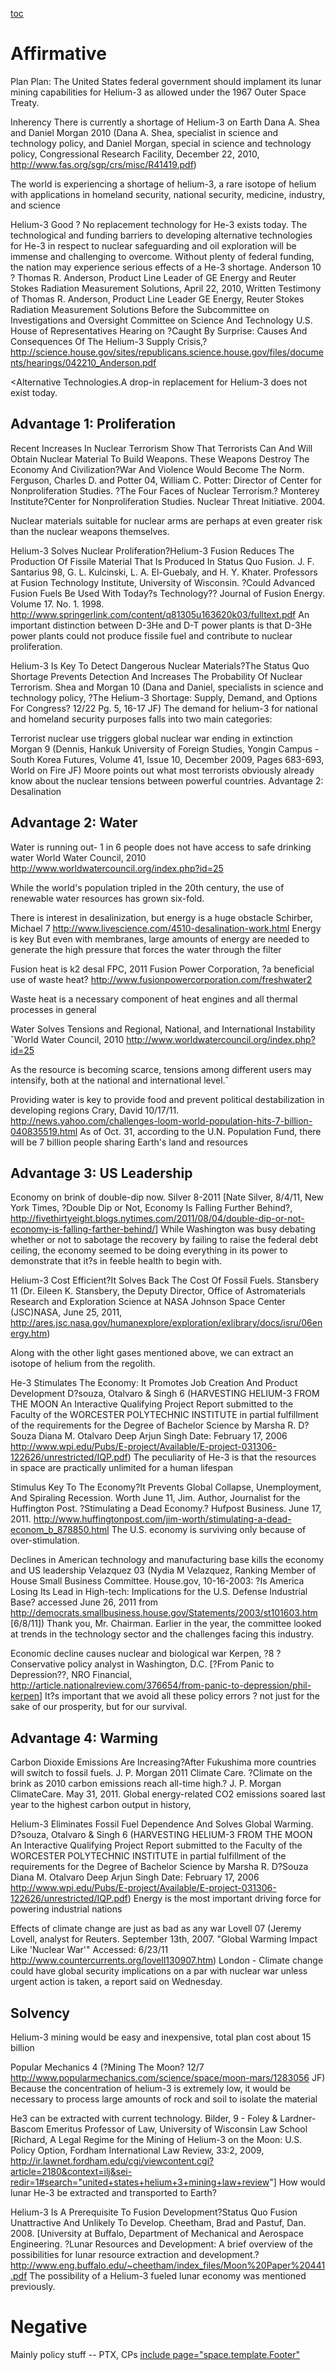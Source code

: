 [[toc]]
=Affirmative= 
Plan
Plan: The United States federal government should implament its lunar mining capabilities for Helium-3 as allowed under the 1967 Outer Space Treaty.

Inherency
There is currently a shortage of Helium-3 on Earth
Dana A. Shea and Daniel Morgan 2010 (Dana A. Shea, specialist in science and technology policy, and Daniel Morgan, special in science and technology policy, Congressional Research Facility, December 22, 2010, http://www.fas.org/sgp/crs/misc/R41419.pdf)

The world is experiencing a shortage of helium-3, a rare isotope of helium with applications in homeland security, national security, medicine, industry, and science


Helium-3 Good ? No replacement technology for He-3 exists today. The technological and funding barriers to developing alternative technologies for He-3 in respect to nuclear safeguarding and oil exploration will be immense and challenging to overcome. Without plenty of federal funding, the nation may experience serious effects of a He-3 shortage.
Anderson 10 ? Thomas R. Anderson, Product Line Leader of GE Energy and Reuter Stokes Radiation Measurement Solutions, April 22, 2010, Written Testimony of Thomas R. Anderson, Product Line Leader GE Energy, Reuter Stokes Radiation Measurement Solutions Before the Subcommittee on Investigations and Oversight Committee on Science And Technology U.S. House of Representatives Hearing on ?Caught By Surprise: Causes And Consequences Of The Helium-3 Supply Crisis,? http://science.house.gov/sites/republicans.science.house.gov/files/documents/hearings/042210_Anderson.pdf

<Alternative Technologies.A drop-in replacement for Helium-3 does not exist today.



==Advantage 1: Proliferation== 

Recent Increases In Nuclear Terrorism Show That Terrorists Can And Will Obtain Nuclear Material To Build Weapons. These Weapons Destroy The Economy And Civilization?War And Violence Would Become The Norm.
Ferguson, Charles D. and Potter 04, William C. Potter: Director of Center for Nonproliferation Studies. ?The Four Faces of Nuclear Terrorism.? Monterey Institute?Center for Nonproliferation Studies. Nuclear Threat Initiative. 2004.

Nuclear materials suitable for nuclear arms are perhaps at even greater risk than the nuclear weapons themselves.

Helium-3 Solves Nuclear Proliferation?Helium-3 Fusion Reduces The Production Of Fissile Material That Is Produced In Status Quo Fusion.
J. F. Santarius 98, G. L. Kulcinski, L. A. El-Guebaly, and H. Y. Khater. Professors at Fusion Technology Institute, University of Wisconsin. ?Could Advanced Fusion Fuels Be Used With Today?s Technology?? Journal of Fusion Energy. Volume 17. No. 1. 1998. http://www.springerlink.com/content/q81305u163620k03/fulltext.pdf
An important distinction between D-3He and D-T power plants is that D-3He power plants could not produce fissile fuel and contribute to nuclear proliferation.

Helium-3 Is Key To Detect Dangerous Nuclear Materials?The Status Quo Shortage Prevents Detection And Increases The Probability Of Nuclear Terrorism.
Shea and Morgan 10 (Dana and Daniel, specialists in science and technology policy, ?The Helium-3 Shortage: Supply, Demand, and Options For Congress? 12/22 Pg. 5, 16-17 JF)
The demand for helium-3 for national and homeland security purposes falls into two main categories:

Terrorist nuclear use triggers global nuclear war ending in extinction
Morgan 9 (Dennis, Hankuk University of Foreign Studies, Yongin Campus - South Korea Futures, Volume 41, Issue 10, December 2009, Pages 683-693, World on Fire JF)
Moore points out what most terrorists obviously already know about the nuclear tensions between powerful countries.
Advantage 2: Desalination

==Advantage 2: Water== 
Water is running out- 1 in 6 people does not have access to safe drinking water
World Water Council, 2010 http://www.worldwatercouncil.org/index.php?id=25

While the world's population tripled in the 20th century, the use of renewable water resources has grown six-fold.

There is interest in desalinization, but energy is a huge obstacle
Schirber, Michael 7
http://www.livescience.com/4510-desalination-work.html
Energy is key But even with membranes, large amounts of energy are needed to generate the high pressure that forces the water through the filter

Fusion heat is k2 desal
FPC, 2011 Fusion Power Corporation, ?a beneficial use of waste heat? http://www.fusionpowercorporation.com/freshwater2

Waste heat is a necessary component of heat engines and all thermal processes in general

Water Solves Tensions and Regional, National, and International Instability
ˇWorld Water Council, 2010 http://www.worldwatercouncil.org/index.php?id=25

As the resource is becoming scarce, tensions among different users may intensify, both at the national and international level.ˇ

Providing water is key to provide food and prevent political destabilization in developing regions
Crary, David 10/17/11. http://news.yahoo.com/challenges-loom-world-population-hits-7-billion-040835519.html
As of Oct. 31, according to the U.N. Population Fund, there will be 7 billion people sharing Earth's land and resources

==Advantage 3: US Leadership== 

Economy on brink of double-dip now.
Silver 8-2011 [Nate Silver, 8/4/11, New York Times, ?Double Dip or Not, Economy Is Falling Further Behind?, http://fivethirtyeight.blogs.nytimes.com/2011/08/04/double-dip-or-not-economy-is-falling-farther-behind/]
While Washington was busy debating whether or not to sabotage the recovery by failing to raise the federal debt ceiling, the economy seemed to be doing everything in its power to demonstrate that it?s in feeble health to begin with.

Helium-3 Cost Efficient?It Solves Back The Cost Of Fossil Fuels.
Stansbery 11 (Dr. Eileen K. Stansbery, the Deputy Director, Office of Astromaterials Research and Exploration Science at NASA Johnson Space Center (JSC)NASA, June 25, 2011, http://ares.jsc.nasa.gov/humanexplore/exploration/exlibrary/docs/isru/06energy.htm)

Along with the other light gases mentioned above, we can extract an isotope of helium from the regolith.

He-3 Stimulates The Economy: It Promotes Job Creation And Product Development
D?souza, Otalvaro & Singh 6 (HARVESTING HELIUM-3 FROM THE MOON An Interactive Qualifying Project Report submitted to the Faculty of the WORCESTER POLYTECHNIC INSTITUTE in partial fulfillment of the requirements for the Degree of Bachelor Science by Marsha R. D?Souza Diana M. Otalvaro Deep Arjun Singh Date: February 17, 2006 http://www.wpi.edu/Pubs/E-project/Available/E-project-031306-122626/unrestricted/IQP.pdf)
The peculiarity of He-3 is that the resources in space are practically unlimited for a human lifespan

Stimulus Key To The Economy?It Prevents Global Collapse, Unemployment, And Spiraling Recession.
Worth June 11, Jim. Author, Journalist for the Huffington Post. ?Stimulating a Dead Economy.? Hufpost Business. June 17, 2011. http://www.huffingtonpost.com/jim-worth/stimulating-a-dead-econom_b_878850.html
The U.S. economy is surviving only because of over-stimulation.

Declines in American technology and manufacturing base kills the economy and US leadership
Velazquez 03
(Nydia M Velazquez, Ranking Member of House Small Business Committee. House.gov, 10-16-2003: ?Is America Losing Its Lead in High-tech: Implications for the U.S. Defense Industrial Base? accessed June 26, 2011 from http://democrats.smallbusiness.house.gov/Statements/2003/st101603.htm [6/8/11])
Thank you, Mr. Chairman. Earlier in the year, the committee looked at trends in the technology sector and the challenges facing this industry.

Economic decline causes nuclear and biological war
Kerpen, ?8 ? Conservative policy analyst in Washington, D.C.
[?From Panic to Depression??, NRO Financial, http://article.nationalreview.com/376654/from-panic-to-depression/phil-kerpen]
It?s important that we avoid all these policy errors ? not just for the sake of our prosperity, but for our survival.

==Advantage 4: Warming== 
Carbon Dioxide Emissions Are Increasing?After Fukushima more countries will switch to fossil fuels.
J. P. Morgan 2011 Climate Care. ?Climate on the brink as 2010 carbon emissions reach all-time high.? J. P. Morgan ClimateCare. May 31, 2011.
Global energy-related CO2 emissions soared last year to the highest carbon output in history,

Helium-3 Eliminates Fossil Fuel Dependence And Solves Global Warming.
D?souza, Otalvaro & Singh 6 (HARVESTING HELIUM-3 FROM THE MOON An Interactive Qualifying Project Report submitted to the Faculty of the WORCESTER POLYTECHNIC INSTITUTE in partial fulfillment of the requirements for the Degree of Bachelor Science by Marsha R. D?Souza Diana M. Otalvaro Deep Arjun Singh Date: February 17, 2006 http://www.wpi.edu/Pubs/E-project/Available/E-project-031306-122626/unrestricted/IQP.pdf)
Energy is the most important driving force for powering industrial nations

Effects of climate change are just as bad as any war
Lovell 07
(Jeremy Lovell, analyst for Reuters. September 13th, 2007. "Global Warming Impact Like 'Nuclear War'" Accessed: 6/23/11 http://www.countercurrents.org/lovell130907.htm)
London - Climate change could have global security implications on a par with nuclear war unless urgent action is taken, a report said on Wednesday.


==Solvency== 

Helium-3 mining would be easy and inexpensive, total plan cost about 15 billion

Popular Mechanics 4 (?Mining The Moon? 12/7 http://www.popularmechanics.com/science/space/moon-mars/1283056 JF)
Because the concentration of helium-3 is extremely low, it would be necessary to process large amounts of rock and soil to isolate the material

He3 can be extracted with current technology.
Bilder, 9 - Foley & Lardner-Bascom Emeritus Professor of Law, University of Wisconsin Law
School
[Richard, A Legal Regime for the Mining of Helium-3
on the Moon: U.S. Policy Option, Fordham International Law Review, 33:2, 2009, http://ir.lawnet.fordham.edu/cgi/viewcontent.cgi?article=2180&context=ilj&sei-redir=1#search="united+states+helium+3+mining+law+review"]
How would lunar He-3 be extracted and transported to Earth?

Helium-3 Is A Prerequisite To Fusion Development?Status Quo Fusion Unattractive And Unlikely To Develop.
Cheetham, Brad and Pastuf, Dan. 2008. [University at Buffalo, Department of Mechanical and Aerospace Engineering. ?Lunar Resources and Development: A brief overview of the possibilities for lunar resource extraction and development.? http://www.eng.buffalo.edu/~cheetham/index_files/Moon%20Paper%20441.pdf
The possibility of a Helium-3 fueled lunar economy was mentioned previously.



=Negative= 
Mainly policy stuff -- PTX, CPs
[[include page="space.template.Footer"]]